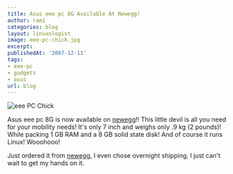 ```yaml
---
title: Asus eee pc 8G Available At Newegg!
author: rami
categories: blog
layout: linuxologist
image: eee-pc-chick.jpg
excerpt:
publishedAt: '2007-12-11'
tags:
- eee-pc
- gadgets
- asus
url: blog
---
```


![eee PC Chick](/assets/images/content/blog/eee-pc-chick.jpg)

Asus eee pc 8G is now available on [newegg](http://www.newegg.com/Product/Product.aspx?Item=N82E16834220264 "newegg")!! This little devil is all you need for your mobility needs! It's only 7 inch and weighs only .9 kg (2 pounds)! While packing 1 GB RAM and a 8 GB solid state disk! And of course it runs Linux! Wooohooo!

Just ordered it from [newegg](http://www.newegg.com/Product/Product.aspx?Item=N82E16834220264 "newegg"), I even chose overnight shipping, I just can't wait to get my hands on it.
